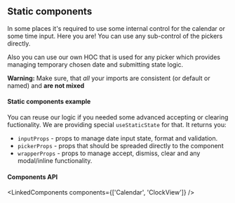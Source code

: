 
<PageMeta title="Static componentes" />

## Static components

In some places it's required to use some internal control for the calendar or some time input. Here you
are! You can use any sub-control of the pickers directly.

<Ad />

Also you can use our own HOC that is used for any picker which provides managing temporary
chosen date and submitting state logic.

**Warning:** Make sure, that _all_ your imports are consistent (or default or named) and **are not mixed**

#### Static components example

You can reuse our logic if you needed some advanced accepting or clearing fuctionality. We are providing special
`useStaticState` for that. It returns you:

- `inputProps` - props to manage date input state, format and validation.
- `pickerProps` - props that should be spreaded directly to the component
- `wrapperProps` - props to manage accept, dismiss, clear and any modal/inline functionality.

<Example source={StaticComponents} />

#### Components API

<LinkedComponents components={['Calendar', 'ClockView']} />

